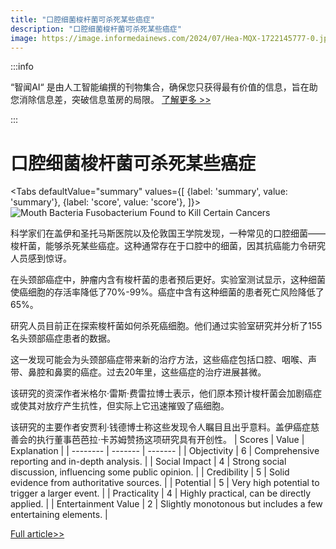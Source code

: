 ```yaml
---
title: "口腔细菌梭杆菌可杀死某些癌症"
description: "口腔细菌梭杆菌可杀死某些癌症"
image: https://image.informedainews.com/2024/07/Hea-MQX-1722145777-0.jpg
---
```



:::info

“智闻AI“ 是由人工智能编撰的刊物集合，确保您只获得最有价值的信息，旨在助您消除信息差，突破信息茧房的局限。  [了解更多 >>](/)

:::

# 口腔细菌梭杆菌可杀死某些癌症


<Tabs
	defaultValue="summary"
	values={[
	{label: 'summary', value: 'summary'},
	{label: 'score', value: 'score'},
]}>
<TabItem value="summary">
<img
  src="https://image.informedainews.com/2024/07/Hea-MQX-1722145777-0.jpg"
  alt="Mouth Bacteria Fusobacterium Found to Kill Certain Cancers"
/>



科学家们在盖伊和圣托马斯医院以及伦敦国王学院发现，一种常见的口腔细菌——梭杆菌，能够杀死某些癌症。这种通常存在于口腔中的细菌，因其抗癌能力令研究人员感到惊讶。

在头颈部癌症中，肿瘤内含有梭杆菌的患者预后更好。实验室测试显示，这种细菌使癌细胞的存活率降低了70%-99%。癌症中含有这种细菌的患者死亡风险降低了65%。

研究人员目前正在探索梭杆菌如何杀死癌细胞。他们通过实验室研究并分析了155名头颈部癌症患者的数据。

这一发现可能会为头颈部癌症带来新的治疗方法，这些癌症包括口腔、咽喉、声带、鼻腔和鼻窦的癌症。过去20年里，这些癌症的治疗进展甚微。

该研究的资深作者米格尔·雷斯·费雷拉博士表示，他们原本预计梭杆菌会加剧癌症或使其对放疗产生抗性，但实际上它迅速摧毁了癌细胞。

该研究的主要作者安贾利·钱德博士称这些发现令人瞩目且出乎意料。盖伊癌症慈善会的执行董事芭芭拉·卡苏姆赞扬这项研究具有开创性。
</TabItem>
<TabItem value="score">
	| Scores     | Value   | Explanation |
	| -------- | ------- | ------- |
	| Objectivity  | 6    | Comprehensive reporting and in-depth analysis.    |
	| Social Impact | 4     | Strong social discussion, influencing some public opinion.    |
	| Credibility    | 5    | Solid evidence from authoritative sources.    |
	| Potential    | 5    | Very high potential to trigger a larger event.    |
	| Practicality    | 4    | Highly practical, can be directly applied.    |
	| Entertainment Value    | 2    | Slightly monotonous but includes a few entertaining elements.    |
</TabItem>
</Tabs>

[Full article>>](https://www.theguardian.com/science/article/2024/jul/27/type-of-mouth-bacteria-melts-some-cancers-study-finds)
